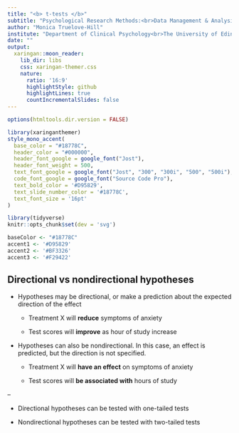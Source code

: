 ```yaml
---
title: "<b> t-tests </b>"
subtitle: "Psychological Research Methods:<br>Data Management & Analysis<br><br> "
author: "Monica Truelove-Hill"
institute: "Department of Clinical Psychology<br>The University of Edinburgh"
date: ""
output:
  xaringan::moon_reader:
    lib_dir: libs
    css: xaringan-themer.css
    nature:
      ratio: '16:9'
      highlightStyle: github
      highlightLines: true
      countIncrementalSlides: false
---
```


```r
options(htmltools.dir.version = FALSE)
```

```r
library(xaringanthemer)
style_mono_accent(
  base_color = "#18778C",
  header_color = "#000000",
  header_font_google = google_font("Jost"),
  header_font_weight = 500,
  text_font_google = google_font("Jost", "300", "300i", "500", "500i"),
  code_font_google = google_font("Source Code Pro"),
  text_bold_color = '#D95829',
  text_slide_number_color = '#18778C',
  text_font_size = '16pt'
)
```

```r
library(tidyverse)
knitr::opts_chunk$set(dev = 'svg')

baseColor <- "#18778C"
accent1 <- '#D95829'
accent2 <- '#BF3326'
accent3 <- '#F29422'

```


## Directional vs nondirectional hypotheses

+ Hypotheses may be directional, or make a prediction about the expected direction of the effect
  
  + Treatment X will **reduce** symptoms of anxiety
  
  + Test scores will **improve** as hour of study increase

+ Hypotheses can also be nondirectional. In this case, an effect is predicted, but the direction is not specified.

  + Treatment X will **have an effect** on symptoms of anxiety
  
  + Test scores will **be associated with** hours of study

--

+ Directional hypotheses can be tested with one-tailed tests

+ Nondirectional hypotheses can be tested with two-tailed tests